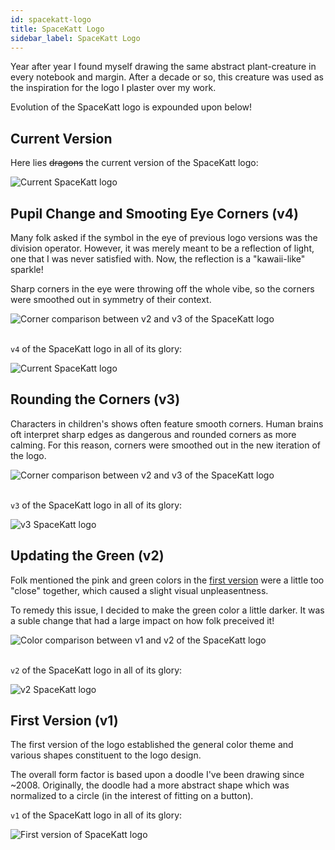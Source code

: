 ```yaml
---
id: spacekatt-logo
title: SpaceKatt Logo
sidebar_label: SpaceKatt Logo
---
```


Year after year I found myself drawing the same abstract plant-creature in every notebook and margin.
After a decade or so, this creature was used as the inspiration for the logo I plaster over my work.

Evolution of the SpaceKatt logo is expounded upon below!

## Current Version

Here lies ~~dragons~~ the current version of the SpaceKatt logo:

<div style={{ display: 'flex', justifyContent: 'center' }}>
  <img
    src="/img/spacekatt-logo.svg"
    alt="Current SpaceKatt logo"
    title="Current SpaceKatt logo"
    style={{ maxHeight: '400px' }}
  />
</div>

## Pupil Change and Smooting Eye Corners (v4)

Many folk asked if the symbol in the eye of previous logo versions was the division operator.
However, it was merely meant to be a reflection of light, one that I was never satisfied with.
Now, the reflection is a "kawaii-like" sparkle!

Sharp corners in the eye were throwing off the whole vibe, so the corners were smoothed out in symmetry of their context.

<div style={{ display: 'flex', justifyContent: 'center' }}>
  <img
    src="/img/logo-design/comp_v3-v4.png"
    alt="Corner comparison between v2 and v3 of the SpaceKatt logo"
    title="Corner comparison between v2 and v3 of the SpaceKatt logo"
    style={{ maxHeight: '900px' }}
  />
</div>
<br />

`v4` of the SpaceKatt logo in all of its glory:

<div style={{ display: 'flex', justifyContent: 'center' }}>
  <img
    src="/img/logo-design/spacekatt-logo-v4v2.svg"
    alt="Current SpaceKatt logo"
    title="Current SpaceKatt logo"
    style={{ maxHeight: '400px' }}
  />
</div>

## Rounding the Corners (v3)

Characters in children's shows often feature smooth corners.
Human brains oft interpret sharp edges as dangerous and rounded corners as more calming.
For this reason, corners were smoothed out in the new iteration of the logo.

<div style={{ display: 'flex', justifyContent: 'center' }}>
  <img
    src="/img/logo-design/corner-comp.png"
    alt="Corner comparison between v2 and v3 of the SpaceKatt logo"
    title="Corner comparison between v2 and v3 of the SpaceKatt logo"
    style={{ maxHeight: '900px' }}
  />
</div>
<br />

`v3` of the SpaceKatt logo in all of its glory:

<div style={{ display: 'flex', justifyContent: 'center' }}>
  <img
    src="/img/logo-design/spacekatt-logo-v3.svg"
    alt="v3 SpaceKatt logo"
    title="v3 SpaceKatt logo"
    style={{ maxHeight: '400px' }}
  />
</div>

## Updating the Green (v2)

Folk mentioned the pink and green colors in the [first version](#first-version) were a little too
"close" together, which caused a slight visual unpleasentness.

To remedy this issue, I decided to make the green color a little darker.
It was a suble change that had a large impact on how folk preceived it!

<div style={{ display: 'flex', justifyContent: 'center' }}>
  <img
    src="/img/logo-design/color-comp.png"
    alt="Color comparison between v1 and v2 of the SpaceKatt logo"
    title="Color comparison between v1 and v2 of the SpaceKatt logo"
    style={{ maxHeight: '900px' }}
  />
</div>
<br />

`v2` of the SpaceKatt logo in all of its glory:

<div style={{ display: 'flex', justifyContent: 'center' }}>
  <img
    src="/img/logo-design/spacekatt-logo-v2.svg"
    alt="v2 SpaceKatt logo"
    title="v2 SpaceKatt logo"
    style={{ maxHeight: '400px' }}
  />
</div>

## First Version (v1)

The first version of the logo established the general color theme and various shapes constituent to the logo design.

The overall form factor is based upon a doodle I've been drawing since ~2008. Originally, the doodle had a more
abstract shape which was normalized to a circle (in the interest of fitting on a button).

`v1` of the SpaceKatt logo in all of its glory:

<div style={{ display: 'flex', justifyContent: 'center' }}>
  <img
    src="/img/logo-design/spacekatt-logo-old-green.png"
    alt="First version of SpaceKatt logo"
    title="First version of SpaceKatt logo"
    style={{ maxHeight: '400px' }}
  />
</div>
